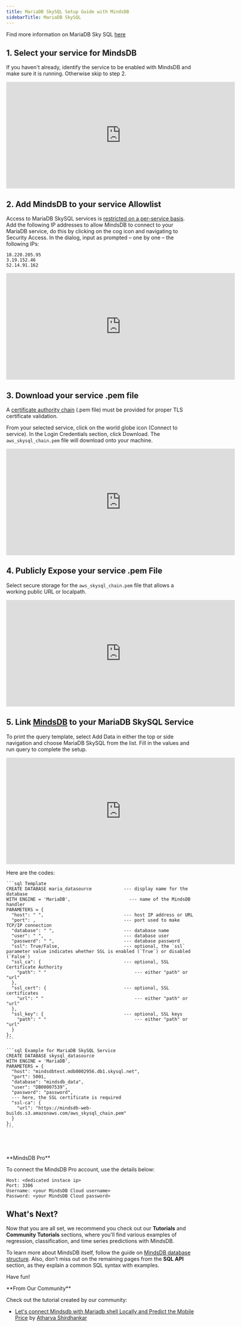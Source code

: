 ```yaml
---
title: MariaDB SkySQL Setup Guide with MindsDB
sidebarTitle: MariaDB SkySQL
---
```


Find more information on MariaDB Sky SQL [here](https://cloud.MariaDB.com/)

## 1. Select your service for MindsDB

If you haven't already, identify the service to be enabled with MindsDB and make
sure it is running. Otherwise skip to step 2.

<iframe
  className="w-full h-96"
  width="613"
  height="286"
  src="https://www.youtube.com/embed/XLJ7xD9BRu8"
  title="MariaDB SkySQL Service"
  frameborder="0"
  allow="accelerometer; autoplay; clipboard-write; encrypted-media; gyroscope; picture-in-picture"
  allowfullscreen
></iframe>

## 2. Add MindsDB to your service Allowlist

Access to MariaDB SkySQL services is
[restricted on a per-service basis](https://mariadb.com/products/skysql/docs/security/firewalls/ip-allowlist-services/).
Add the following IP addresses to allow MindsDB to connect to your MariaDB
service, do this by clicking on the cog icon and navigating to Security Access.
In the dialog, input as prompted – one by one – the following IPs:

```
18.220.205.95
3.19.152.46
52.14.91.162
```

<iframe
  className="w-full h-96"
  width="613"
  height="286"
  src="https://www.youtube.com/embed/zaUM5kw8vJs"
  title="MariaDB SkySQL Allowlist"
  frameborder="0"
  allow="accelerometer; autoplay; clipboard-write; encrypted-media; gyroscope; picture-in-picture"
  allowfullscreen
></iframe>

## 3. Download your service .pem file

A
[certificate authority chain](https://mariadb.com/products/skysql/docs/connect/connection-parameters-portal/#certificate-authority-chain)
(.pem file) must be provided for proper TLS certificate validation.

From your selected service, click on the world globe icon (Connect to service).
In the Login Credentials section, click Download. The `aws_skysql_chain.pem`
file will download onto your machine.

<iframe
  className="w-full h-96"
  width="613"
  height="286"
  src="https://www.youtube.com/embed/tBCrPSPHKds"
  title="MariaDB SkySQL Pem File"
  frameborder="0"
  allow="accelerometer; autoplay; clipboard-write; encrypted-media; gyroscope; picture-in-picture"
  allowfullscreen
></iframe>

## 4. Publicly Expose your service .pem File

Select secure storage for the `aws_skysql_chain.pem` file that allows a working
public URL or localpath.

<iframe
  className="w-full h-96"
  width="613"
  height="286"
  src="https://www.youtube.com/embed/nCPvBmnV7as"
  title="MariaDB SkySQL Pem s3"
  frameborder="0"
  allow="accelerometer; autoplay; clipboard-write; encrypted-media; gyroscope; picture-in-picture"
  allowfullscreen
></iframe>

## 5. Link [MindsDB](https://cloud.mindsdb.com) to your MariaDB SkySQL Service

To print the query template, select Add Data in either the top or side
navigation and choose MariaDB SkySQL from the list. Fill in the values and run
query to complete the setup.

<iframe
  className="w-full h-96"
  width="613"
  height="286"
  src="https://www.youtube.com/embed/yG4qZBDu918"
  title="MindsDB MariaDB SkySQL Step5, Connection."
  frameborder="0"
  allow="accelerometer; autoplay; clipboard-write; encrypted-media; gyroscope; picture-in-picture"
  allowfullscreen
></iframe>

Here are the codes:

<CodeGroup>

    ```sql Template
    CREATE DATABASE maria_datasource            --- display name for the database
    WITH ENGINE = 'MariaDB',                      --- name of the MindsDB handler
    PARAMETERS = {
      "host": " ",                              --- host IP address or URL
      "port": ,                                 --- port used to make TCP/IP connection
      "database": " ",                          --- database name
      "user": " ",                              --- database user
      "password": " ",                          --- database password
      "ssl": True/False,                        --- optional, the `ssl` parameter value indicates whether SSL is enabled (`True`) or disabled (`False`)
      "ssl_ca": {                               --- optional, SSL Certificate Authority
        "path": " "                                 --- either "path" or "url"
      },
      "ssl_cert": {                             --- optional, SSL certificates
        "url": " "                                  --- either "path" or "url"
      },
      "ssl_key": {                              --- optional, SSL keys
        "path": " "                                 --- either "path" or "url"
      }
    };
    ```

    ```sql Example for MariaDB SkySQL Service
    CREATE DATABASE skysql_datasource
    WITH ENGINE = 'MariaDB',
    PARAMETERS = {
      "host": "mindsdbtest.mdb0002956.db1.skysql.net",
      "port": 5001,
      "database": "mindsdb_data",
      "user": "DB00007539",
      "password": "password",
      --- here, the SSL certificate is required
      "ssl-ca": {
        "url": "https://mindsdb-web-builds.s3.amazonaws.com/aws_skysql_chain.pem"
      }
    };
    ```

</CodeGroup>

<br/><br/>

<Note>
**MindsDB Pro**

To connect the MindsDB Pro account, use the details below:

```
Host: <dedicated instace ip>
Port: 3306
Username: <your MindsDB Cloud username>
Password: <your MindsDB Cloud password>
```
</Note>

## What's Next?

Now that you are all set, we recommend you check out our **Tutorials** and
**Community Tutorials** sections, where you'll find various examples of
regression, classification, and time series predictions with MindsDB.

To learn more about MindsDB itself, follow the guide on
[MindsDB database structure](/sql/table-structure/). Also, don't miss out on the
remaining pages from the **SQL API** section, as they explain a common SQL
syntax with examples.

Have fun!

<Tip>
**From Our Community**

Check out the tutorial created by our community:

- [Let's connect Mindsdb with Mariadb shell Locally and Predict the Mobile Price](https://atharva08.hashnode.dev/lets-connect-mindsdb-with-mariadb-shell-locally-and-predict-the-mobile-price-range)
  by [Atharva Shirdhankar](https://github.com/StarTrooper08)
</Tip>
